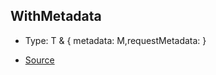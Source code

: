 ## WithMetadata

- Type: T & \{ metadata: M,requestMetadata:  }

- [Source](https://github.com/Androz2091/discord-player/blob/e2a9cfc/packages/discord-player/src/fabric/Track.ts#L11)
